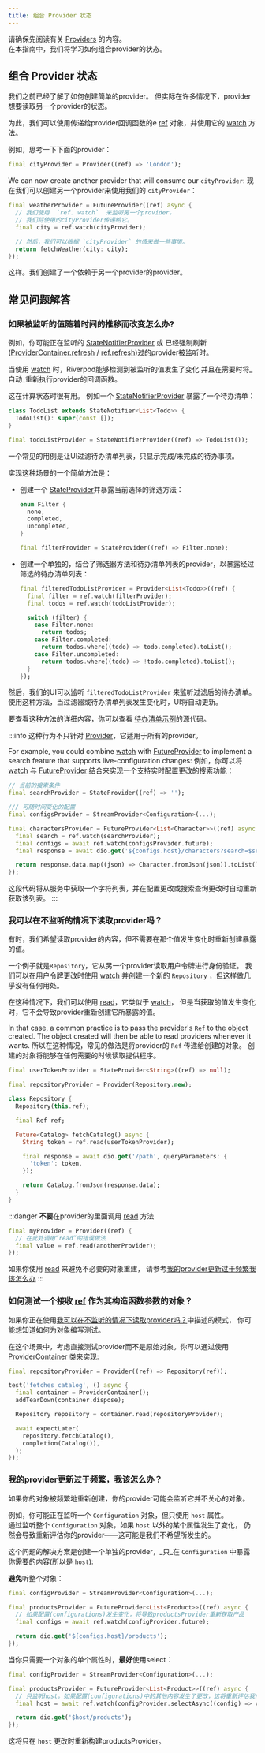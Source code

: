 ```yaml
---
title: 组合 Provider 状态
---
```


请确保先阅读有关 [Providers](/docs/concepts/providers)  的内容。  
在本指南中，我们将学习如何组合provider的状态。

## 组合 Provider 状态

我们之前已经了解了如何创建简单的provider。
但实际在许多情况下，provider想要读取另一个provider的状态。

为此，我们可以使用传递给provider回调函数的e [ref] 对象，并使用它的 [watch] 方法。

例如，思考一下下面的provider：

```dart
final cityProvider = Provider((ref) => 'London');
```

We can now create another provider that will consume our `cityProvider`:
现在我们可以创建另一个provider来使用我们的 `cityProvider`：

```dart
final weatherProvider = FutureProvider((ref) async {
  // 我们使用  `ref. watch`  来监听另一个provider，
  // 我们将使用的cityProvider传递给它。
  final city = ref.watch(cityProvider);

  // 然后，我们可以根据 `cityProvider` 的值来做一些事情。
  return fetchWeather(city: city);
});
```

这样。我们创建了一个依赖于另一个provider的provider。

## 常见问题解答

### 如果被监听的值随着时间的推移而改变怎么办?

例如，你可能正在监听的 [StateNotifierProvider] 或 
已经强制刷新([ProviderContainer.refresh] / [ref.refresh])过的provider被监听时。

当使用 [watch] 时，Riverpod能够检测到被监听的值发生了变化
并且在需要时将_自动_重新执行provider的回调函数。

这在计算状态时很有用。
例如一个 [StateNotifierProvider] 暴露了一个待办清单：

```dart
class TodoList extends StateNotifier<List<Todo>> {
  TodoList(): super(const []);
}

final todoListProvider = StateNotifierProvider((ref) => TodoList());
```

一个常见的用例是让UI过滤待办清单列表，只显示完成/未完成的待办事项。

实现这种场景的一个简单方法是：

- 创建一个 [StateProvider]并暴露当前选择的筛选方法：

  ```dart
  enum Filter {
    none,
    completed,
    uncompleted,
  }

  final filterProvider = StateProvider((ref) => Filter.none);
  ```

- 创建一个单独的，结合了筛选器方法和待办清单列表的provider，以暴露经过筛选的待办清单列表：

  ```dart
  final filteredTodoListProvider = Provider<List<Todo>>((ref) {
    final filter = ref.watch(filterProvider);
    final todos = ref.watch(todoListProvider);

    switch (filter) {
      case Filter.none:
        return todos;
      case Filter.completed:
        return todos.where((todo) => todo.completed).toList();
      case Filter.uncompleted:
        return todos.where((todo) => !todo.completed).toList();
    }
  });
  ```

然后，我们的UI可以监听 `filteredTodoListProvider` 来监听过滤后的待办清单。
使用这种方法，当过滤器或待办清单列表发生变化时，UI将自动更新。

要查看这种方法的详细内容，你可以查看
[待办清单示例](https://github.com/rrousselGit/riverpod/tree/master/examples/todos)的源代码。

:::info
这种行为不只针对 [Provider]，它适用于所有的provider。

For example, you could combine [watch] with [FutureProvider] to implement a search
feature that supports live-configuration changes:
例如，你可以将 [watch] 与 [FutureProvider] 结合来实现一个支持实时配置更改的搜索功能：

```dart
// 当前的搜索条件
final searchProvider = StateProvider((ref) => '');

/// 可随时间变化的配置
final configsProvider = StreamProvider<Configuration>(...);

final charactersProvider = FutureProvider<List<Character>>((ref) async {
  final search = ref.watch(searchProvider);
  final configs = await ref.watch(configsProvider.future);
  final response = await dio.get('${configs.host}/characters?search=$search');

  return response.data.map((json) => Character.fromJson(json)).toList();
});
```

这段代码将从服务中获取一个字符列表，并在配置更改或搜索查询更改时自动重新获取该列表。
:::

### 我可以在不监听的情况下读取provider吗？

有时，我们希望读取provider的内容，但不需要在那个值发生变化时重新创建暴露的值。

一个例子就是`Repository`，它从另一个provider读取用户令牌进行身份验证。
我们可以在用户令牌更改时使用 [watch] 并创建一个新的 `Repository` ，但这样做几乎没有任何用处。  

在这种情况下，我们可以使用 [read]，它类似于 [watch]，
但是当获取的值发生变化时，它不会导致provider重新创建它所暴露的值。

In that case, a common practice is to pass the provider's `Ref` to the object created.
The object created will then be able to read providers whenever it wants.
所以在这种情况，常见的做法是将provider的 `Ref` 传递给创建的对象。
创建的对象将能够在任何需要的时候读取提供程序。

```dart
final userTokenProvider = StateProvider<String>((ref) => null);

final repositoryProvider = Provider(Repository.new);

class Repository {
  Repository(this.ref);

  final Ref ref;

  Future<Catalog> fetchCatalog() async {
    String token = ref.read(userTokenProvider);

    final response = await dio.get('/path', queryParameters: {
      'token': token,
    });

    return Catalog.fromJson(response.data);
  }
}
```

:::danger **不要**在provider的里面调用 [read] 方法

```dart
final myProvider = Provider((ref) {
  // 在此处调用“read”的错误做法
  final value = ref.read(anotherProvider);
});
```

如果你使用 [read] 来避免不必要的对象重建，
请参考[我的provider更新过于频繁我该怎么办](#我的provider更新过于频繁我该怎么办)
:::

### 如何测试一个接收 [ref] 作为其构造函数参数的对象？

如果你正在使用[我可以在不监听的情况下读取provider吗？](#我可以在不监听的情况下读取provider吗)中描述的模式，
你可能想知道如何为对象编写测试。

在这个场景中，考虑直接测试provider而不是原始对象。你可以通过使用 [ProviderContainer] 类来实现:

```dart
final repositoryProvider = Provider((ref) => Repository(ref));

test('fetches catalog', () async {
  final container = ProviderContainer();
  addTearDown(container.dispose);

  Repository repository = container.read(repositoryProvider);

  await expectLater(
    repository.fetchCatalog(),
    completion(Catalog()),
  );
});
```

### 我的provider更新过于频繁，我该怎么办？

如果你的对象被频繁地重新创建，你的provider可能会监听它并不关心的对象。

例如，你可能正在监听一个 `Configuration` 对象，但只使用 `host` 属性。  
通过监听整个 `Configuration` 对象，如果 `host` 以外的某个属性发生了变化，
仍然会导致重新评估你的provider——这可能是我们不希望所发生的。

这个问题的解决方案是创建一个单独的provider，_只_在 `Configuration` 中暴露你需要的内容(所以是 `host`):

**避免**听整个对象：

```dart
final configProvider = StreamProvider<Configuration>(...);

final productsProvider = FutureProvider<List<Product>>((ref) async {
  // 如果配置(configurations)发生变化，将导致productsProvider重新获取产品
  final configs = await ref.watch(configProvider.future);

  return dio.get('${configs.host}/products');
});
```


当你只需要一个对象的单个属性时，**最好**使用select：

```dart
final configProvider = StreamProvider<Configuration>(...);

final productsProvider = FutureProvider<List<Product>>((ref) async {
  // 只监听host。如果配置(configurations)中的其他内容发生了更改，这将重新评估我们的provider。
  final host = await ref.watch(configProvider.selectAsync((config) => config.host));

  return dio.get('$host/products');
});
```

这将只在 `host` 更改时重新构建productsProvider。

[provider]: ../providers/provider
[stateprovider]: ../providers/state_provider
[futureprovider]: ../providers/future_provider
[statenotifierprovider]: ../providers/state_notifier_provider
[ref]: https://pub.dev/documentation/riverpod/latest/riverpod/Ref-class.html
[watch]: https://pub.dev/documentation/riverpod/latest/riverpod/Ref/watch.html
[read]: https://pub.dev/documentation/riverpod/latest/riverpod/Ref/read.html
[providercontainer.refresh]: https://pub.dev/documentation/riverpod/latest/riverpod/ProviderContainer/refresh.html
[ref.refresh]: https://pub.dev/documentation/flutter_riverpod/latest/flutter_riverpod/WidgetRef/refresh.html
[providercontainer]: https://pub.dev/documentation/riverpod/latest/riverpod/ProviderContainer-class.html
